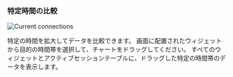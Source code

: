 ### 特定時間の比較

<InDoc product="postgresql,mysql,oracle-pro">

<ImgLang img='db-count-trend-extend-time.png' desc='アクティブセッション' />

</InDoc>

<InDoc product="redis">

<ImgLang img='db-count-trend-extend-time-redis.png' desc='1秒あたりの処理命令数' />

</InDoc>

<InDoc product="mongodb">

![Current connections](/img/db-count-trend-extend-time-mongodb.png)

</InDoc>

特定の時間を拡大してデータを比較できます。 画面に配置されたウィジェットから目的の時間帯を選択して、チャートをドラッグしてください。 すべてのウィジェットとアクティブセッションテーブルに、ドラッグした特定の時間帯のデータを表示します。
